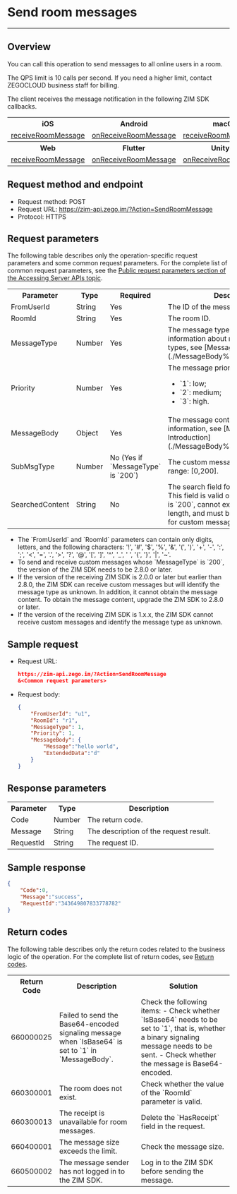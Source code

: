 # Send room messages

---

## Overview

You can call this operation to send messages to all online users in a room.

The QPS limit is 10 calls per second. If you need a higher limit, contact ZEGOCLOUD business staff for billing.

The client receives the message notification in the following ZIM SDK callbacks.

<table>

<tbody><tr>
<th>iOS</th>
<th>Android</th>
<th>macOS</th>
<th>Windows</th>
</tr>
<tr>
<td><a href="https://docs.zegocloud.com/article/api?doc=zim_API~objective-c_ios~protocol~ZIMEventHandler#zim-receive-room-message-from-room-id" target="_blank" rel="noopener">receiveRoomMessage</a></td>
<td><a href="https://docs.zegocloud.com/article/api?doc=zim_API~java_android~class~ZIMEventHandler#on-receive-room-message" target="_blank" rel="noopener">onReceiveRoomMessage</a></td>
<td><a href="https://docs.zegocloud.com/article/api?doc=zim_API~objective-c_macos~protocol~ZIMEventHandler#zim-receive-room-message-from-group-id" target="_blank" rel="noopener">receiveRoomMessage</a></td>
<td><a href="https://docs.zegocloud.com/article/api?doc=zim_API~cpp_windows~class~ZIMEventHandler#on-receive-room-message" target="_blank" rel="noopener">onReceiveRoomMessage</a></td>
</tr>
<tr>
<th>Web</th>
<th>Flutter</th>
<th>Unity3D</th>
<th>React Native</th>
</tr>
<tr>
<td><a href="https://docs.zegocloud.com/article/api?doc=zim_API~javascript_web~interface~ZIMEventHandler#receive-room-message" target="_blank" rel="noopener">receiveRoomMessage</a></td>
<td><a href="https://pub.dev/documentation/zego_zim/latest/zego_zim/ZIMEventHandler/onReceiveRoomMessage.html" target="_blank" rel="noopener">onReceiveRoomMessage</a></td>
<td><a href="https://docs.zegocloud.com/article/api?doc=zim_API~cs_unity3d~class~ZIMEventHandler#on-receive-room-message" target="_blank" rel="noopener">onReceiveRoomMessage</a></td>
<td><a href="https://docs.zegocloud.com/article/api?doc=zim_API~javascript_react-native~interface~ZIMEventHandler#receive-room-message" target="_blank" rel="noopener">receiveRoomMessage</a></td>
</tr>
</tbody></table>

## Request method and endpoint

- Request method: POST
- Request URL: https://zim-api.zego.im/?Action=SendRoomMessage
- Protocol: HTTPS

## Request parameters

The following table describes only the operation-specific request parameters and some common request parameters. For the complete list of common request parameters, see the [Public request parameters section of the Accessing Server APIs topic](../Accessing%20Server%20APIs.mdx#public-parameters).

<table>

<tbody><tr>
<th>Parameter</th>
<th>Type</th>
<th>Required</th>
<th>Description</th>
</tr>
<tr>
<td>FromUserId</td>
<td>String</td>
<td>Yes</td>
<td>The ID of the message sender.</td>
</tr>
<tr>
<td>RoomId</td>
<td>String</td>
<td>Yes</td>
<td>The room ID.</td>
</tr>
<tr>
<td>MessageType</td>
<td>Number</td>
<td>Yes</td>
<td>The message type. For more information about room message types, see [MessageBody Introduction](./MessageBody%20Introduction.mdx).</td>
</tr>
<tr>
<td>Priority</td>
<td>Number</td>
<td>Yes</td>
<td>The message priority. Valid values:<p></p><ul><li>`1`: low;</li><li>`2`: medium;</li><li>`3`: high.</li></ul></td>
</tr>
<tr>
<td>MessageBody</td>
<td>Object</td>
<td>Yes</td>
<td>The message content. For more information, see [MessageBody Introduction](./MessageBody%20Introduction.mdx).</td>
</tr>
<tr>
<td>SubMsgType</td>
<td>Number</td>
<td>No (Yes if `MessageType` is `200`)</td>
<td>The custom message type. Value range: [0,200].</td>
</tr>
<tr>
<td>SearchedContent</td>
<td>String</td>
<td>No</td>
<td>The search field for a custom message. This field is valid only if `MessageType` is `200`, cannot exceed 64 bytes in length, and must be specified to search for custom messages in the client.</td>
</tr>
</tbody></table>

<Note title="Note">

- The \`FromUserId\` and \`RoomId\` parameters can contain only digits, letters, and the following characters: '!', '#', '$', '%', '\&', '(', ')', '+', '-', ':', ';', '\<', '=', '.', '>', '?', '@', '[', ']', '\^', '_', ' ', '{', '}', '|', '~'.
- To send and receive custom messages whose \`MessageType\` is \`200\`, the version of the ZIM SDK needs to be 2.8.0 or later.
- If the version of the receiving ZIM SDK is 2.0.0 or later but earlier than 2.8.0, the ZIM SDK can receive custom messages but will identify the message type as unknown. In addition, it cannot obtain the message content. To obtain the message content, upgrade the ZIM SDK to 2.8.0 or later.
- If the version of the receiving ZIM SDK is 1.x.x, the ZIM SDK cannot receive custom messages and identify the message type as unknown.
</Note>

## Sample request

- Request URL:
  
  ```json
  https://zim-api.zego.im/?Action=SendRoomMessage
  &<Common request parameters>
  ```

- Request body:
  
  ```json
  {
      "FromUserId": "u1",
      "RoomId": "r1",
      "MessageType": 1,
      "Priority": 1,
      "MessageBody": {
          "Message":"hello world",
          "ExtendedData":"d"
      }
  }
  ```

## Response parameters

<table>

  <tbody><tr>
    <th>Parameter</th>
    <th>Type</th>
    <th>Description</th>
  </tr>
  <tr>
    <td>Code</td>
    <td>Number</td>
    <td>The return code.</td>
  </tr>
  <tr>
    <td>Message</td>
    <td>String</td>
    <td>The description of the request result.</td>
  </tr>
  <tr>
    <td>RequestId</td>
    <td>String</td>
    <td>The request ID.</td>
  </tr>
</tbody></table>

## Sample response

```json
{
    "Code":0,
    "Message":"success",
    "RequestId":"343649807833778782"
}
```

## Return codes

The following table describes only the return codes related to the business logic of the operation. For the complete list of return codes, see [Return codes](../Return%20codes.mdx).

<table>

<tbody><tr>
<th>Return Code</th>
<th>Description</th>
<th>Solution</th>
</tr>
<tr>
<td>660000025</td>
<td>Failed to send the Base64-encoded signaling message when `IsBase64` is set to `1` in `MessageBody`.</td>
<td>Check the following items: - Check whether `IsBase64` needs to be set to `1`, that is, whether a binary signaling message needs to be sent. - Check whether the message is Base64-encoded.</td>
</tr>
<tr>
<td>660300001</td>
<td>The room does not exist.</td>
<td>Check whether the value of the `RoomId` parameter is valid.</td>
</tr>
<tr>
<td>660300013</td>
<td>The receipt is unavailable for room messages.</td>
<td>Delete the `HasReceipt` field in the request.</td>
</tr>
<tr>
<td>660400001</td>
<td>The message size exceeds the limit.</td>
<td>Check the message size.</td>
</tr>
<tr>
<td>660500002</td>
<td>The message sender has not logged in to the ZIM SDK.</td>
<td>Log in to the ZIM SDK before sending the message.</td>
</tr>
</tbody></table>
